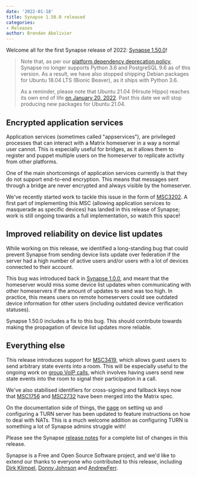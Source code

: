 ```yaml
---
date: '2022-01-18'
title: Synapse 1.50.0 released
categories:
- Releases
author: Brendan Abolivier
---
```


Welcome all for the first Synapse release of 2022: [Synapse 1.50.0](https://github.com/matrix-org/synapse/releases/tag/v1.50.0)!

> Note that, as per our [platform dependency deprecation policy](https://matrix-org.github.io/synapse/v1.50/deprecation_policy.html), Synapse no longer supports Python 3.6 and PostgreSQL 9.6 as of this version. As a result, we have also stopped shipping Debian packages for Ubuntu 18.04 LTS (Bionic Beaver), as it ships with Python 3.6.
>
> As a reminder, please note that Ubuntu 21.04 (Hirsute Hippo) reaches its own end of life [on January 20, 2022](https://lists.ubuntu.com/archives/ubuntu-announce/2021-December/000275.html). Past this date we will stop producing new packages for Ubuntu 21.04.

## Encrypted application services

Application services (sometimes called "appservices"), are privileged processes that can interact with a Matrix homeserver in a way a normal user cannot. This is especially useful for bridges, as it allows them to register and puppet multiple users on the homeserver to replicate activity from other platforms.

One of the main shortcomings of application services currently is that they do not support end-to-end encryption. This means that messages sent through a bridge are never encrypted and always visible by the homeserver.

We've recently started work to tackle this issue in the form of [MSC3202](https://github.com/matrix-org/matrix-doc/pull/3202). A first part of implementing this MSC (allowing application services to masquerade as specific devices) has landed in this release of Synapse; work is still ongoing towards a full implementation, so watch this space!


## Improved reliability on device list updates

While working on this release, we identified a long-standing bug that could prevent Synapse from sending device lists update over federation if the server had a high number of active users and/or users with a lot of devices connected to their account.

This bug was introduced back in [Synapse 1.0.0](https://github.com/matrix-org/synapse/releases/tag/v1.0.0), and meant that the homeserver would miss some device list updates when communicating with other homeservers if the amount of updates to send was too high. In practice, this means users on remote homeservers could see outdated device information for other users (including outdated device verification statuses).

Synapse 1.50.0 includes a fix to this bug. This should contribute towards making the propagation of device list updates more reliable.


## Everything else

This release introduces support for [MSC3419](https://github.com/matrix-org/matrix-doc/pull/3419), which allows guest users to send arbitrary state events into a room. This will be especially useful to the ongoing work on [group VoIP calls](https://github.com/matrix-org/matrix-doc/pull/3401), which involves having users send new state events into the room to signal their participation in a call.

We've also stabilised identifiers for cross-signing and fallback keys now that [MSC1756](https://github.com/matrix-org/matrix-doc/pull/1756) and [MSC2732](https://github.com/matrix-org/matrix-doc/pull/2732) have been merged into the Matrix spec.

On the documentation side of things, the [page](https://matrix-org.github.io/synapse/v1.50/turn-howto.html) on setting up and configuring a TURN server has been updated to feature instructions on how to deal with NATs. This is a much welcome addition as configuring TURN is something a lot of Synapse admins struggle with!

Please see the Synapse [release notes](https://github.com/matrix-org/synapse/blob/v1.50.0/CHANGES.md) for a complete list of changes in this release.

Synapse is a Free and Open Source Software project, and we'd like to extend our thanks to everyone who contributed to this release, including [Dirk Klimpel](https://github.com/dklimpel), [Donny Johnson](https://github.com/itchychips) and [AndrewFerr](https://github.com/AndrewFerr).
